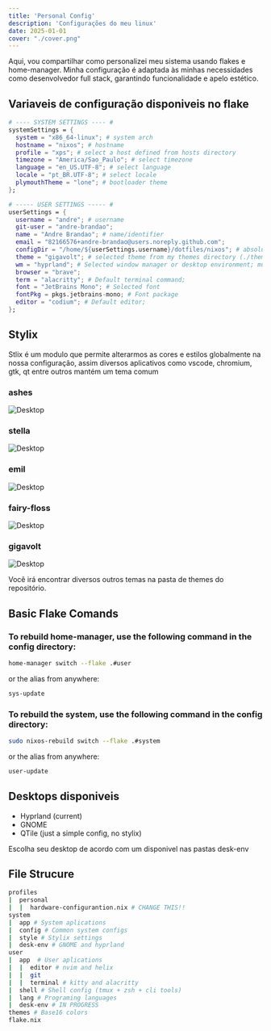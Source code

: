 ```yaml
---
title: 'Personal Config'
description: 'Configurações do meu linux'
date: 2025-01-01
cover: "./cover.png"
---
```


Aqui, vou compartilhar como personalizei meu sistema usando flakes e home-manager. Minha configuração é adaptada às minhas necessidades como desenvolvedor full stack, garantindo funcionalidade e apelo estético.




## Variaveis de configuração disponiveis no flake

```nix
# ---- SYSTEM SETTINGS ---- #
systemSettings = {
  system = "x86_64-linux"; # system arch
  hostname = "nixos"; # hostname
  profile = "xps"; # select a host defined from hosts directory
  timezone = "America/Sao_Paulo"; # select timezone
  language = "en_US.UTF-8"; # select language
  locale = "pt_BR.UTF-8"; # select locale
  plymouthTheme = "lone"; # bootloader theme
};
```
```nix
# ----- USER SETTINGS ----- #
userSettings = {
  username = "andre"; # username
  git-user = "andre-brandao";
  name = "Andre Brandao"; # name/identifier
  email = "82166576+andre-brandao@users.noreply.github.com";
  configDir = "/home/${userSettings.username}/dotfiles/nixos"; # absolute path of the local repo
  theme = "gigavolt"; # selected theme from my themes directory (./themes/)
  wm = "hyprland"; # Selected window manager or desktop environment; must select one in both ./user/desk-env/ and ./system/desk-env/
  browser = "brave";
  term = "alacritty"; # Default terminal command;
  font = "JetBrains Mono"; # Selected font
  fontPkg = pkgs.jetbrains-mono; # Font package
  editor = "codium"; # Default editor;
};
```



## Stylix

Stlix é um modulo que permite alterarmos as cores e estilos globalmente na nossa configuração, assim diversos aplicativos como vscode, chromium, gtk, qt entre outros mantém um tema comum

### ashes
![Desktop](https://github.com/andre-brandao/nixos/blob/main/themes/.images/ashes.png?raw=true)

### stella
![Desktop](https://github.com/andre-brandao/nixos/blob/main/themes/.images/stella.png?raw=true)

### emil
![Desktop](https://github.com/andre-brandao/nixos/blob/main/themes/.images/emil.png?raw=true)

### fairy-floss
![Desktop](https://github.com/andre-brandao/nixos/blob/main/themes/.images/fairy-floss.png?raw=true)

### gigavolt
![Desktop](https://github.com/andre-brandao/nixos/blob/main/themes/.images/gigavolt.png?raw=true)

Você irá encontrar diversos outros temas na pasta de themes do repositório.

## Basic Flake Comands

### To rebuild home-manager, use the following command in the config directory:

```bash
home-manager switch --flake .#user
```

or the alias from anywhere:

```bash
sys-update
```

### To rebuild the system, use the following command in the config directory:

```bash
sudo nixos-rebuild switch --flake .#system
```

or the alias from anywhere:

```bash
user-update
```



## Desktops disponiveis

- Hyprland (current)
- GNOME
- QTile (just a simple config, no stylix)


Escolha seu desktop de acordo com um disponivel nas pastas desk-env


## File Strucure

```bash
profiles
|  personal
|  |  hardware-configurantion.nix # CHANGE THIS!!
system
|  app # System aplications
|  config # Common system configs
|  style # Stylix settings
|  desk-env # GNOME and hyprland
user
|  app  # User aplications
|  |  editor # nvim and helix
|  |  git
|  |  terminal # kitty and alacritty
|  shell # Shell config (tmux + zsh + cli tools)
|  lang # Programing languages
|  desk-env # IN PROGRESS
themes # Base16 colors
flake.nix
```